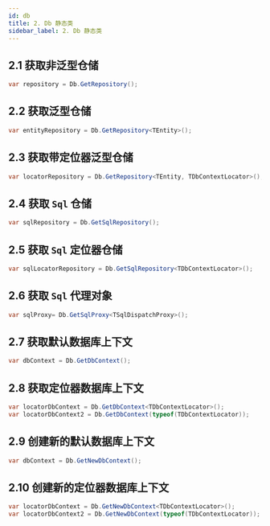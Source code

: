 ```yaml
---
id: db
title: 2. Db 静态类
sidebar_label: 2. Db 静态类
---
```


## 2.1 获取非泛型仓储

```cs
var repository = Db.GetRepository();
```

## 2.2 获取泛型仓储

```cs
var entityRepository = Db.GetRepository<TEntity>();
```

## 2.3 获取带定位器泛型仓储

```cs
var locatorRepository = Db.GetRepository<TEntity, TDbContextLocator>();
```

## 2.4 获取 `Sql` 仓储

```cs
var sqlRepository = Db.GetSqlRepository();
```

## 2.5 获取 `Sql` 定位器仓储

```cs
var sqlLocatorRepository = Db.GetSqlRepository<TDbContextLocator>();
```

## 2.6 获取 `Sql` 代理对象

```cs
var sqlProxy= Db.GetSqlProxy<TSqlDispatchProxy>();
```

## 2.7 获取默认数据库上下文

```cs
var dbContext = Db.GetDbContext();
```

## 2.8 获取定位器数据库上下文

```cs
var locatorDbContext = Db.GetDbContext<TDbContextLocator>();
var locatorDbContext2 = Db.GetDbContext(typeof(TDbContextLocator));
```

## 2.9 创建新的默认数据库上下文

```cs
var dbContext = Db.GetNewDbContext();
```

## 2.10 创建新的定位器数据库上下文

```cs
var locatorDbContext = Db.GetNewDbContext<TDbContextLocator>();
var locatorDbContext2 = Db.GetNewDbContext(typeof(TDbContextLocator));
```
